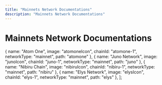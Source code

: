 ```yaml
---
title: "Mainnets Network Documentations"
description: "Mainnets Network Documentations"
---
```


# Mainnets Network Documentations

  {
    name: "Atom One",
    image: "atomoneIcon",
    chainId: "atomone-1",
    networkType: "mainnet",
    path: "atomone"
  },
  {
    name: "Juno Network",
    image: "junoIcon",
    chainId: "juno-1",
    networkType: "mainnet",
    path: "juno"
  },
  {
    name: "Nibiru Chain",
    image: "nibiruIcon",
    chainId: "nibiru-1",
    networkType: "mainnet",
    path: "nibiru"
  },
  {
    name: "Elys Network",
    image: "elysIcon",
    chainId: "elys-1",
    networkType: "mainnet",
    path: "elys"
  },
];

<NetworkGrid networks={networks} />